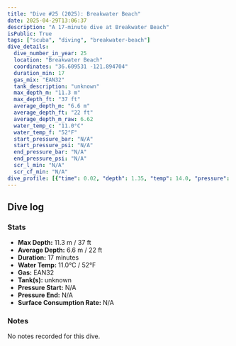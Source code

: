 ```yaml
---
title: "Dive #25 (2025): Breakwater Beach"
date: 2025-04-29T13:06:37
description: "A 17-minute dive at Breakwater Beach"
isPublic: True
tags: ["scuba", "diving", "breakwater-beach"]
dive_details:
  dive_number_in_year: 25
  location: "Breakwater Beach"
  coordinates: "36.609531 -121.894704"
  duration_min: 17
  gas_mix: "EAN32"
  tank_description: "unknown"
  max_depth_m: "11.3 m"
  max_depth_ft: "37 ft"
  average_depth_m: "6.6 m"
  average_depth_ft: "22 ft"
  average_depth_m_raw: 6.62
  water_temp_c: "11.0°C"
  water_temp_f: "52°F"
  start_pressure_bar: "N/A"
  start_pressure_psi: "N/A"
  end_pressure_bar: "N/A"
  end_pressure_psi: "N/A"
  scr_l_min: "N/A"
  scr_cf_min: "N/A"
dive_profile: [{"time": 0.02, "depth": 1.35, "temp": 14.0, "pressure": null}, {"time": 0.03, "depth": 1.63, "temp": 14.0, "pressure": null}, {"time": 0.05, "depth": 1.8, "temp": 14.0, "pressure": null}, {"time": 0.07, "depth": 1.94, "temp": 14.0, "pressure": null}, {"time": 0.08, "depth": 2.09, "temp": 14.0, "pressure": null}, {"time": 0.1, "depth": 2.35, "temp": 14.0, "pressure": null}, {"time": 0.12, "depth": 2.51, "temp": 14.0, "pressure": null}, {"time": 0.13, "depth": 2.68, "temp": 14.0, "pressure": null}, {"time": 0.17, "depth": 2.48, "temp": 14.0, "pressure": null}, {"time": 0.23, "depth": 2.73, "temp": 14.0, "pressure": null}, {"time": 0.33, "depth": 2.88, "temp": 14.0, "pressure": null}, {"time": 0.38, "depth": 2.75, "temp": 14.0, "pressure": null}, {"time": 0.42, "depth": 2.65, "temp": 14.0, "pressure": null}, {"time": 0.47, "depth": 2.91, "temp": 14.0, "pressure": null}, {"time": 0.55, "depth": 2.79, "temp": 14.0, "pressure": null}, {"time": 0.6, "depth": 2.68, "temp": 14.0, "pressure": null}, {"time": 0.68, "depth": 2.82, "temp": 14.0, "pressure": null}, {"time": 0.72, "depth": 2.92, "temp": 14.0, "pressure": null}, {"time": 0.78, "depth": 2.8, "temp": 14.0, "pressure": null}, {"time": 0.82, "depth": 2.9, "temp": 14.0, "pressure": null}, {"time": 0.85, "depth": 3.04, "temp": 14.0, "pressure": null}, {"time": 0.93, "depth": 3.15, "temp": 14.0, "pressure": null}, {"time": 1.02, "depth": 3.04, "temp": 14.0, "pressure": null}, {"time": 1.05, "depth": 3.16, "temp": 14.0, "pressure": null}, {"time": 1.08, "depth": 3.27, "temp": 14.0, "pressure": null}, {"time": 1.1, "depth": 3.41, "temp": 14.0, "pressure": null}, {"time": 1.2, "depth": 3.56, "temp": 14.0, "pressure": null}, {"time": 1.23, "depth": 3.44, "temp": 14.0, "pressure": null}, {"time": 1.33, "depth": 3.58, "temp": 14.0, "pressure": null}, {"time": 1.37, "depth": 3.45, "temp": 14.0, "pressure": null}, {"time": 1.47, "depth": 3.57, "temp": 14.0, "pressure": null}, {"time": 1.5, "depth": 3.33, "temp": 14.0, "pressure": null}, {"time": 1.57, "depth": 3.51, "temp": 14.0, "pressure": null}, {"time": 1.58, "depth": 3.62, "temp": 14.0, "pressure": null}, {"time": 1.72, "depth": 3.75, "temp": 14.0, "pressure": null}, {"time": 1.73, "depth": 3.92, "temp": 14.0, "pressure": null}, {"time": 1.75, "depth": 4.05, "temp": 14.0, "pressure": null}, {"time": 1.8, "depth": 3.94, "temp": 14.0, "pressure": null}, {"time": 1.87, "depth": 4.04, "temp": 14.0, "pressure": null}, {"time": 2.02, "depth": 4.08, "temp": 14.0, "pressure": null}, {"time": 2.07, "depth": 3.97, "temp": 14.0, "pressure": null}, {"time": 2.1, "depth": 3.85, "temp": 14.0, "pressure": null}, {"time": 2.12, "depth": 4.03, "temp": 14.0, "pressure": null}, {"time": 2.13, "depth": 4.2, "temp": 14.0, "pressure": null}, {"time": 2.15, "depth": 4.33, "temp": 14.0, "pressure": null}, {"time": 2.22, "depth": 4.18, "temp": 14.0, "pressure": null}, {"time": 2.35, "depth": 4.28, "temp": 14.0, "pressure": null}, {"time": 2.37, "depth": 4.39, "temp": 14.0, "pressure": null}, {"time": 2.38, "depth": 4.51, "temp": 14.0, "pressure": null}, {"time": 2.43, "depth": 4.62, "temp": 14.0, "pressure": null}, {"time": 2.48, "depth": 4.72, "temp": 14.0, "pressure": null}, {"time": 2.5, "depth": 4.82, "temp": 14.0, "pressure": null}, {"time": 2.53, "depth": 4.96, "temp": 14.0, "pressure": null}, {"time": 2.55, "depth": 4.85, "temp": 14.0, "pressure": null}, {"time": 2.58, "depth": 4.7, "temp": 14.0, "pressure": null}, {"time": 2.63, "depth": 4.87, "temp": 14.0, "pressure": null}, {"time": 2.67, "depth": 5.01, "temp": 14.0, "pressure": null}, {"time": 2.72, "depth": 4.87, "temp": 13.0, "pressure": null}, {"time": 2.78, "depth": 5.06, "temp": 13.0, "pressure": null}, {"time": 2.83, "depth": 4.91, "temp": 13.0, "pressure": null}, {"time": 2.87, "depth": 4.73, "temp": 13.0, "pressure": null}, {"time": 2.93, "depth": 4.9, "temp": 13.0, "pressure": null}, {"time": 2.98, "depth": 5.03, "temp": 13.0, "pressure": null}, {"time": 3.0, "depth": 5.18, "temp": 13.0, "pressure": null}, {"time": 3.02, "depth": 5.29, "temp": 13.0, "pressure": null}, {"time": 3.05, "depth": 5.45, "temp": 13.0, "pressure": null}, {"time": 3.08, "depth": 5.31, "temp": 13.0, "pressure": null}, {"time": 3.1, "depth": 5.18, "temp": 13.0, "pressure": null}, {"time": 3.17, "depth": 5.34, "temp": 13.0, "pressure": null}, {"time": 3.18, "depth": 5.5, "temp": 13.0, "pressure": null}, {"time": 3.23, "depth": 5.25, "temp": 13.0, "pressure": null}, {"time": 3.27, "depth": 5.04, "temp": 13.0, "pressure": null}, {"time": 3.32, "depth": 5.27, "temp": 13.0, "pressure": null}, {"time": 3.33, "depth": 5.49, "temp": 13.0, "pressure": null}, {"time": 3.43, "depth": 5.38, "temp": 13.0, "pressure": null}, {"time": 3.5, "depth": 5.48, "temp": 13.0, "pressure": null}, {"time": 3.57, "depth": 5.34, "temp": 13.0, "pressure": null}, {"time": 3.62, "depth": 5.51, "temp": 13.0, "pressure": null}, {"time": 3.63, "depth": 5.63, "temp": 13.0, "pressure": null}, {"time": 3.65, "depth": 5.75, "temp": 13.0, "pressure": null}, {"time": 3.7, "depth": 5.54, "temp": 13.0, "pressure": null}, {"time": 3.77, "depth": 5.81, "temp": 13.0, "pressure": null}, {"time": 3.78, "depth": 5.91, "temp": 13.0, "pressure": null}, {"time": 3.82, "depth": 5.81, "temp": 13.0, "pressure": null}, {"time": 3.85, "depth": 5.6, "temp": 13.0, "pressure": null}, {"time": 3.9, "depth": 5.81, "temp": 13.0, "pressure": null}, {"time": 3.92, "depth": 5.96, "temp": 13.0, "pressure": null}, {"time": 3.98, "depth": 5.74, "temp": 13.0, "pressure": null}, {"time": 4.05, "depth": 5.87, "temp": 13.0, "pressure": null}, {"time": 4.07, "depth": 5.99, "temp": 13.0, "pressure": null}, {"time": 4.12, "depth": 6.12, "temp": 13.0, "pressure": null}, {"time": 4.17, "depth": 5.95, "temp": 13.0, "pressure": null}, {"time": 4.2, "depth": 6.07, "temp": 13.0, "pressure": null}, {"time": 4.22, "depth": 6.25, "temp": 13.0, "pressure": null}, {"time": 4.23, "depth": 6.42, "temp": 13.0, "pressure": null}, {"time": 4.28, "depth": 6.2, "temp": 13.0, "pressure": null}, {"time": 4.3, "depth": 6.09, "temp": 13.0, "pressure": null}, {"time": 4.35, "depth": 6.32, "temp": 13.0, "pressure": null}, {"time": 4.37, "depth": 6.44, "temp": 13.0, "pressure": null}, {"time": 4.5, "depth": 6.54, "temp": 13.0, "pressure": null}, {"time": 4.65, "depth": 6.66, "temp": 13.0, "pressure": null}, {"time": 4.73, "depth": 6.79, "temp": 13.0, "pressure": null}, {"time": 4.77, "depth": 6.92, "temp": 13.0, "pressure": null}, {"time": 4.85, "depth": 7.02, "temp": 13.0, "pressure": null}, {"time": 4.87, "depth": 7.12, "temp": 13.0, "pressure": null}, {"time": 4.9, "depth": 7.27, "temp": 13.0, "pressure": null}, {"time": 5.02, "depth": 7.32, "temp": 13.0, "pressure": null}, {"time": 5.03, "depth": 7.38, "temp": 13.0, "pressure": null}, {"time": 5.13, "depth": 7.27, "temp": 13.0, "pressure": null}, {"time": 5.2, "depth": 7.54, "temp": 13.0, "pressure": null}, {"time": 5.25, "depth": 7.66, "temp": 13.0, "pressure": null}, {"time": 5.32, "depth": 7.54, "temp": 13.0, "pressure": null}, {"time": 5.35, "depth": 7.4, "temp": 13.0, "pressure": null}, {"time": 5.37, "depth": 7.56, "temp": 13.0, "pressure": null}, {"time": 5.4, "depth": 7.73, "temp": 13.0, "pressure": null}, {"time": 5.42, "depth": 7.87, "temp": 13.0, "pressure": null}, {"time": 5.43, "depth": 8.04, "temp": 13.0, "pressure": null}, {"time": 5.48, "depth": 8.25, "temp": 13.0, "pressure": null}, {"time": 5.6, "depth": 8.36, "temp": 13.0, "pressure": null}, {"time": 5.62, "depth": 8.52, "temp": 13.0, "pressure": null}, {"time": 5.63, "depth": 8.66, "temp": 13.0, "pressure": null}, {"time": 5.7, "depth": 8.55, "temp": 13.0, "pressure": null}, {"time": 5.73, "depth": 8.39, "temp": 13.0, "pressure": null}, {"time": 5.75, "depth": 8.54, "temp": 13.0, "pressure": null}, {"time": 5.77, "depth": 8.66, "temp": 13.0, "pressure": null}, {"time": 5.78, "depth": 8.79, "temp": 13.0, "pressure": null}, {"time": 5.8, "depth": 8.67, "temp": 13.0, "pressure": null}, {"time": 5.83, "depth": 8.82, "temp": 13.0, "pressure": null}, {"time": 5.9, "depth": 8.95, "temp": 13.0, "pressure": null}, {"time": 5.97, "depth": 9.0, "temp": 13.0, "pressure": null}, {"time": 6.05, "depth": 9.08, "temp": 13.0, "pressure": null}, {"time": 6.08, "depth": 9.21, "temp": 13.0, "pressure": null}, {"time": 6.17, "depth": 9.35, "temp": 12.0, "pressure": null}, {"time": 6.22, "depth": 9.24, "temp": 12.0, "pressure": null}, {"time": 6.27, "depth": 9.35, "temp": 12.0, "pressure": null}, {"time": 6.3, "depth": 9.54, "temp": 12.0, "pressure": null}, {"time": 6.32, "depth": 9.68, "temp": 12.0, "pressure": null}, {"time": 6.33, "depth": 9.84, "temp": 12.0, "pressure": null}, {"time": 6.38, "depth": 9.94, "temp": 12.0, "pressure": null}, {"time": 6.42, "depth": 9.78, "temp": 12.0, "pressure": null}, {"time": 6.45, "depth": 9.68, "temp": 12.0, "pressure": null}, {"time": 6.5, "depth": 9.81, "temp": 12.0, "pressure": null}, {"time": 6.55, "depth": 9.67, "temp": 12.0, "pressure": null}, {"time": 6.62, "depth": 9.81, "temp": 12.0, "pressure": null}, {"time": 6.68, "depth": 9.69, "temp": 12.0, "pressure": null}, {"time": 6.75, "depth": 9.89, "temp": 12.0, "pressure": null}, {"time": 6.78, "depth": 9.99, "temp": 12.0, "pressure": null}, {"time": 6.82, "depth": 9.85, "temp": 12.0, "pressure": null}, {"time": 7.05, "depth": 9.96, "temp": 12.0, "pressure": null}, {"time": 7.08, "depth": 10.12, "temp": 12.0, "pressure": null}, {"time": 7.13, "depth": 9.96, "temp": 12.0, "pressure": null}, {"time": 7.2, "depth": 10.1, "temp": 12.0, "pressure": null}, {"time": 7.28, "depth": 10.21, "temp": 12.0, "pressure": null}, {"time": 7.33, "depth": 10.44, "temp": 12.0, "pressure": null}, {"time": 7.48, "depth": 10.3, "temp": 12.0, "pressure": null}, {"time": 7.53, "depth": 10.53, "temp": 12.0, "pressure": null}, {"time": 7.55, "depth": 10.67, "temp": 12.0, "pressure": null}, {"time": 7.68, "depth": 10.82, "temp": 12.0, "pressure": null}, {"time": 7.7, "depth": 10.7, "temp": 12.0, "pressure": null}, {"time": 7.75, "depth": 10.59, "temp": 12.0, "pressure": null}, {"time": 7.77, "depth": 10.45, "temp": 12.0, "pressure": null}, {"time": 7.83, "depth": 10.66, "temp": 12.0, "pressure": null}, {"time": 7.97, "depth": 10.79, "temp": 12.0, "pressure": null}, {"time": 8.1, "depth": 10.92, "temp": 12.0, "pressure": null}, {"time": 8.13, "depth": 11.09, "temp": 12.0, "pressure": null}, {"time": 8.18, "depth": 10.88, "temp": 12.0, "pressure": null}, {"time": 8.27, "depth": 11.09, "temp": 12.0, "pressure": null}, {"time": 8.32, "depth": 10.99, "temp": 12.0, "pressure": null}, {"time": 8.38, "depth": 10.87, "temp": 12.0, "pressure": null}, {"time": 8.43, "depth": 11.01, "temp": 12.0, "pressure": null}, {"time": 8.45, "depth": 11.13, "temp": 12.0, "pressure": null}, {"time": 8.53, "depth": 11.03, "temp": 11.0, "pressure": null}, {"time": 8.6, "depth": 11.15, "temp": 11.0, "pressure": null}, {"time": 8.65, "depth": 10.99, "temp": 11.0, "pressure": null}, {"time": 8.68, "depth": 10.84, "temp": 11.0, "pressure": null}, {"time": 8.75, "depth": 10.96, "temp": 11.0, "pressure": null}, {"time": 8.92, "depth": 11.15, "temp": 11.0, "pressure": null}, {"time": 8.97, "depth": 11.26, "temp": 11.0, "pressure": null}, {"time": 9.1, "depth": 11.07, "temp": 11.0, "pressure": null}, {"time": 9.12, "depth": 10.91, "temp": 11.0, "pressure": null}, {"time": 9.13, "depth": 10.78, "temp": 11.0, "pressure": null}, {"time": 9.2, "depth": 10.93, "temp": 11.0, "pressure": null}, {"time": 9.22, "depth": 11.13, "temp": 11.0, "pressure": null}, {"time": 9.23, "depth": 11.01, "temp": 11.0, "pressure": null}, {"time": 9.35, "depth": 10.91, "temp": 11.0, "pressure": null}, {"time": 9.42, "depth": 11.01, "temp": 11.0, "pressure": null}, {"time": 9.57, "depth": 10.75, "temp": 11.0, "pressure": null}, {"time": 9.58, "depth": 10.61, "temp": 11.0, "pressure": null}, {"time": 9.6, "depth": 10.85, "temp": 11.0, "pressure": null}, {"time": 9.62, "depth": 10.62, "temp": 11.0, "pressure": null}, {"time": 9.72, "depth": 10.74, "temp": 11.0, "pressure": null}, {"time": 9.73, "depth": 10.84, "temp": 11.0, "pressure": null}, {"time": 9.85, "depth": 10.98, "temp": 11.0, "pressure": null}, {"time": 9.88, "depth": 11.1, "temp": 11.0, "pressure": null}, {"time": 9.93, "depth": 10.99, "temp": 11.0, "pressure": null}, {"time": 10.0, "depth": 11.19, "temp": 11.0, "pressure": null}, {"time": 10.07, "depth": 10.98, "temp": 11.0, "pressure": null}, {"time": 10.17, "depth": 11.1, "temp": 11.0, "pressure": null}, {"time": 10.18, "depth": 10.95, "temp": 11.0, "pressure": null}, {"time": 10.23, "depth": 11.06, "temp": 11.0, "pressure": null}, {"time": 10.37, "depth": 11.17, "temp": 11.0, "pressure": null}, {"time": 10.45, "depth": 11.04, "temp": 11.0, "pressure": null}, {"time": 10.47, "depth": 10.9, "temp": 11.0, "pressure": null}, {"time": 10.48, "depth": 10.77, "temp": 11.0, "pressure": null}, {"time": 10.52, "depth": 10.66, "temp": 11.0, "pressure": null}, {"time": 10.58, "depth": 10.79, "temp": 11.0, "pressure": null}, {"time": 10.6, "depth": 10.92, "temp": 11.0, "pressure": null}, {"time": 10.72, "depth": 11.05, "temp": 11.0, "pressure": null}, {"time": 10.85, "depth": 10.94, "temp": 11.0, "pressure": null}, {"time": 11.02, "depth": 10.82, "temp": 11.0, "pressure": null}, {"time": 11.07, "depth": 10.96, "temp": 11.0, "pressure": null}, {"time": 11.1, "depth": 11.07, "temp": 11.0, "pressure": null}, {"time": 11.23, "depth": 11.2, "temp": 11.0, "pressure": null}, {"time": 11.28, "depth": 11.03, "temp": 11.0, "pressure": null}, {"time": 11.3, "depth": 10.93, "temp": 11.0, "pressure": null}, {"time": 11.38, "depth": 11.04, "temp": 11.0, "pressure": null}, {"time": 11.45, "depth": 10.92, "temp": 11.0, "pressure": null}, {"time": 11.47, "depth": 11.04, "temp": 11.0, "pressure": null}, {"time": 11.58, "depth": 10.9, "temp": 11.0, "pressure": null}, {"time": 11.65, "depth": 11.04, "temp": 11.0, "pressure": null}, {"time": 11.72, "depth": 10.86, "temp": 11.0, "pressure": null}, {"time": 11.78, "depth": 10.99, "temp": 11.0, "pressure": null}, {"time": 11.93, "depth": 11.11, "temp": 11.0, "pressure": null}, {"time": 11.97, "depth": 11.23, "temp": 11.0, "pressure": null}, {"time": 12.03, "depth": 11.1, "temp": 11.0, "pressure": null}, {"time": 12.12, "depth": 10.97, "temp": 11.0, "pressure": null}, {"time": 12.15, "depth": 10.87, "temp": 11.0, "pressure": null}, {"time": 12.3, "depth": 11.0, "temp": 11.0, "pressure": null}, {"time": 12.37, "depth": 10.78, "temp": 11.0, "pressure": null}, {"time": 12.4, "depth": 10.51, "temp": 11.0, "pressure": null}, {"time": 12.47, "depth": 10.34, "temp": 11.0, "pressure": null}, {"time": 12.5, "depth": 10.17, "temp": 11.0, "pressure": null}, {"time": 12.58, "depth": 10.04, "temp": 11.0, "pressure": null}, {"time": 12.63, "depth": 9.92, "temp": 11.0, "pressure": null}, {"time": 12.67, "depth": 9.79, "temp": 11.0, "pressure": null}, {"time": 12.68, "depth": 9.66, "temp": 11.0, "pressure": null}, {"time": 12.75, "depth": 9.56, "temp": 11.0, "pressure": null}, {"time": 12.82, "depth": 9.4, "temp": 11.0, "pressure": null}, {"time": 12.83, "depth": 9.29, "temp": 11.0, "pressure": null}, {"time": 12.9, "depth": 9.39, "temp": 11.0, "pressure": null}, {"time": 12.92, "depth": 9.51, "temp": 11.0, "pressure": null}, {"time": 12.98, "depth": 9.4, "temp": 11.0, "pressure": null}, {"time": 13.1, "depth": 9.2, "temp": 11.0, "pressure": null}, {"time": 13.12, "depth": 9.06, "temp": 11.0, "pressure": null}, {"time": 13.13, "depth": 8.96, "temp": 11.0, "pressure": null}, {"time": 13.27, "depth": 9.11, "temp": 11.0, "pressure": null}, {"time": 13.37, "depth": 9.01, "temp": 11.0, "pressure": null}, {"time": 13.38, "depth": 8.81, "temp": 11.0, "pressure": null}, {"time": 13.42, "depth": 8.64, "temp": 11.0, "pressure": null}, {"time": 13.48, "depth": 8.41, "temp": 11.0, "pressure": null}, {"time": 13.52, "depth": 8.19, "temp": 11.0, "pressure": null}, {"time": 13.53, "depth": 8.06, "temp": 11.0, "pressure": null}, {"time": 13.63, "depth": 7.96, "temp": 12.0, "pressure": null}, {"time": 13.7, "depth": 7.8, "temp": 12.0, "pressure": null}, {"time": 13.8, "depth": 7.65, "temp": 12.0, "pressure": null}, {"time": 13.82, "depth": 7.52, "temp": 12.0, "pressure": null}, {"time": 13.83, "depth": 7.4, "temp": 12.0, "pressure": null}, {"time": 13.85, "depth": 7.16, "temp": 12.0, "pressure": null}, {"time": 13.87, "depth": 6.98, "temp": 12.0, "pressure": null}, {"time": 13.93, "depth": 7.16, "temp": 12.0, "pressure": null}, {"time": 13.98, "depth": 7.04, "temp": 12.0, "pressure": null}, {"time": 14.03, "depth": 6.94, "temp": 12.0, "pressure": null}, {"time": 14.1, "depth": 7.1, "temp": 12.0, "pressure": null}, {"time": 14.12, "depth": 7.21, "temp": 12.0, "pressure": null}, {"time": 14.2, "depth": 6.96, "temp": 12.0, "pressure": null}, {"time": 14.23, "depth": 6.65, "temp": 12.0, "pressure": null}, {"time": 14.37, "depth": 6.49, "temp": 12.0, "pressure": null}, {"time": 14.4, "depth": 6.3, "temp": 12.0, "pressure": null}, {"time": 14.43, "depth": 6.14, "temp": 12.0, "pressure": null}, {"time": 14.47, "depth": 6.28, "temp": 12.0, "pressure": null}, {"time": 14.52, "depth": 6.18, "temp": 12.0, "pressure": null}, {"time": 14.57, "depth": 6.32, "temp": 12.0, "pressure": null}, {"time": 14.63, "depth": 6.2, "temp": 12.0, "pressure": null}, {"time": 14.67, "depth": 6.33, "temp": 13.0, "pressure": null}, {"time": 14.7, "depth": 6.5, "temp": 13.0, "pressure": null}, {"time": 14.75, "depth": 6.39, "temp": 13.0, "pressure": null}, {"time": 14.8, "depth": 6.29, "temp": 13.0, "pressure": null}, {"time": 14.83, "depth": 6.43, "temp": 13.0, "pressure": null}, {"time": 14.92, "depth": 6.26, "temp": 13.0, "pressure": null}, {"time": 15.0, "depth": 6.43, "temp": 13.0, "pressure": null}, {"time": 15.03, "depth": 6.11, "temp": 13.0, "pressure": null}, {"time": 15.07, "depth": 5.82, "temp": 13.0, "pressure": null}, {"time": 15.13, "depth": 5.72, "temp": 13.0, "pressure": null}, {"time": 15.15, "depth": 5.59, "temp": 13.0, "pressure": null}, {"time": 15.17, "depth": 5.39, "temp": 13.0, "pressure": null}, {"time": 15.18, "depth": 5.18, "temp": 13.0, "pressure": null}, {"time": 15.22, "depth": 5.02, "temp": 13.0, "pressure": null}, {"time": 15.3, "depth": 4.92, "temp": 13.0, "pressure": null}, {"time": 15.33, "depth": 4.75, "temp": 13.0, "pressure": null}, {"time": 15.35, "depth": 4.49, "temp": 13.0, "pressure": null}, {"time": 15.37, "depth": 4.37, "temp": 13.0, "pressure": null}, {"time": 15.42, "depth": 4.26, "temp": 13.0, "pressure": null}, {"time": 15.43, "depth": 4.16, "temp": 13.0, "pressure": null}, {"time": 15.47, "depth": 3.98, "temp": 13.0, "pressure": null}, {"time": 15.53, "depth": 3.87, "temp": 13.0, "pressure": null}, {"time": 15.6, "depth": 3.77, "temp": 13.0, "pressure": null}, {"time": 15.63, "depth": 3.63, "temp": 13.0, "pressure": null}, {"time": 15.65, "depth": 3.52, "temp": 13.0, "pressure": null}, {"time": 15.67, "depth": 3.38, "temp": 13.0, "pressure": null}, {"time": 15.68, "depth": 3.1, "temp": 13.0, "pressure": null}, {"time": 15.75, "depth": 2.93, "temp": 13.0, "pressure": null}, {"time": 15.78, "depth": 3.05, "temp": 13.0, "pressure": null}, {"time": 15.82, "depth": 3.18, "temp": 13.0, "pressure": null}, {"time": 15.88, "depth": 3.03, "temp": 13.0, "pressure": null}, {"time": 15.93, "depth": 3.24, "temp": 13.0, "pressure": null}, {"time": 15.95, "depth": 3.12, "temp": 13.0, "pressure": null}, {"time": 15.97, "depth": 3.02, "temp": 13.0, "pressure": null}, {"time": 16.0, "depth": 2.88, "temp": 13.0, "pressure": null}, {"time": 16.03, "depth": 2.99, "temp": 13.0, "pressure": null}, {"time": 16.07, "depth": 3.13, "temp": 13.0, "pressure": null}, {"time": 16.08, "depth": 3.23, "temp": 13.0, "pressure": null}, {"time": 16.13, "depth": 3.11, "temp": 13.0, "pressure": null}, {"time": 16.17, "depth": 2.89, "temp": 13.0, "pressure": null}, {"time": 16.25, "depth": 3.03, "temp": 13.0, "pressure": null}, {"time": 16.3, "depth": 2.89, "temp": 13.0, "pressure": null}, {"time": 16.32, "depth": 2.76, "temp": 13.0, "pressure": null}, {"time": 16.38, "depth": 2.95, "temp": 13.0, "pressure": null}, {"time": 16.4, "depth": 3.05, "temp": 13.0, "pressure": null}, {"time": 16.47, "depth": 2.92, "temp": 13.0, "pressure": null}, {"time": 16.48, "depth": 2.81, "temp": 13.0, "pressure": null}, {"time": 16.52, "depth": 2.92, "temp": 13.0, "pressure": null}, {"time": 16.55, "depth": 3.08, "temp": 13.0, "pressure": null}, {"time": 16.63, "depth": 2.97, "temp": 13.0, "pressure": null}, {"time": 16.67, "depth": 2.74, "temp": 13.0, "pressure": null}, {"time": 16.68, "depth": 3.08, "temp": 13.0, "pressure": null}, {"time": 16.7, "depth": 2.9, "temp": 13.0, "pressure": null}, {"time": 16.77, "depth": 2.8, "temp": 13.0, "pressure": null}, {"time": 16.78, "depth": 2.69, "temp": 13.0, "pressure": null}, {"time": 16.8, "depth": 2.43, "temp": 13.0, "pressure": null}, {"time": 16.82, "depth": 2.22, "temp": 13.0, "pressure": null}, {"time": 16.83, "depth": 2.08, "temp": 13.0, "pressure": null}, {"time": 16.85, "depth": 1.95, "temp": 13.0, "pressure": null}, {"time": 16.92, "depth": 1.8, "temp": 13.0, "pressure": null}, {"time": 16.93, "depth": 1.68, "temp": 13.0, "pressure": null}, {"time": 17.0, "depth": 1.41, "temp": 13.0, "pressure": null}, {"time": 0.02, "depth": 0.0, "temp": 14.0, "pressure": null}]
---
```



## Dive log

<DiveChart frontmatter={frontmatter} />

### Stats
- **Max Depth:** 11.3 m / 37 ft
- **Average Depth:** 6.6 m / 22 ft
- **Duration:** 17 minutes
- **Water Temp:** 11.0°C / 52°F
- **Gas:** EAN32
- **Tank(s):** unknown
- **Pressure Start:** N/A
- **Pressure End:** N/A
- **Surface Consumption Rate:** N/A

### Notes
No notes recorded for this dive.
